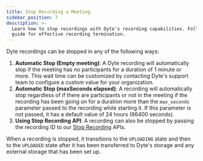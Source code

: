 ```yaml
---
title: Stop Recording a Meeting
sidebar_position: 7
description: >-
  Learn how to stop recordings with Dyte's recording capabilities. Follow our
  guide for effective recording termination.
---
```


Dyte recordings can be stopped in any of the following ways:

1. **Automatic Stop (Empty meeting)**: A Dyte recording will automatically stop
   if the meeting has no participants for a duration of 1 minute or more. This
   wait time can be customized by contacting Dyte's support team to configure a
   custom value for your organization.
2. **Automatic Stop (maxSeconds elapsed)**: A recording will automatically stop
   regardless of if there are participants or not in the meeting if the
   recording has been going on for a duration more than the `max_seconds`
   parameter passed to the recording while starting it. If this parameter is not
   passed, it has a default value of 24 hours (86400 seconds).
3. **Using Stop Recording API**: A recording can also be stopped by passing the
   recording ID to our [Stop Recording](/api/?v=v2#/operations/stop_recording)
   APIs.

When a recording is stopped, it transitions to the `UPLOADING` state and then to the `UPLOADED` state after it has been transferred to Dyte's storage and any external storage that has been set up.

<head>
  <title>Stop Recording a Meeting Guide</title>
  <meta name="description" content="Learn how to stop recordings with Dyte's recording capabilities. Follow our guide for effective recording termination.">
</head>
